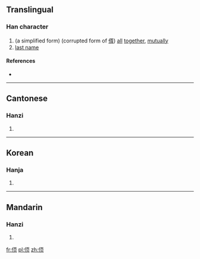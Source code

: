 ==Translingual==

===Han character===
{{Han char|rn=9|rad=人|as=06|sn=8|four=|canj=人一月人 (OMBO)|ids=⿰[[亻]][[页]]}}

# (a simplified form) (corrupted form of [[偦]]) [[all]] [[together]], [[mutually]]
# [[last name]]

====References====
* {{Han ref|kx=0102.291|uh=3454|ud=13396}}

----

==Cantonese==

===Hanzi===
{{yue-hanzi|jyut=|y=seui2}}

# {{defn|lang=yue|sort=人06}}

----

==Korean==

===Hanja===
{{ko-hanja|hangeul=수|rv=su|mr=su|y=swu}}

# {{defn|lang=ko|sort=人06}}

----

==Mandarin==

===Hanzi===
{{cmn-hanzi|pin=[[xǔ]] ([[xu3]])|wg=hsü<sup>3</sup>}}

# {{defn|lang=cmn|sort=人06}}

[[fr:㑔]]
[[pl:㑔]]
[[zh:㑔]]